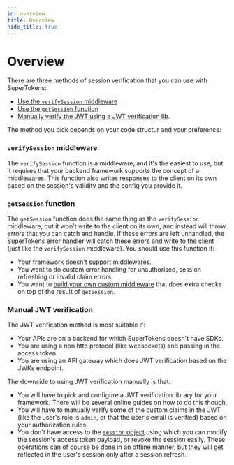 ```yaml
---
id: overview
title: Overview
hide_title: true
---
```



<!-- COPY DOCS -->
<!-- ./session/common-customizations/sessions/session-verification-in-api/overview.mdx -->

# Overview

There are three methods of session verification that you can use with SuperTokens:
- [Use the `verifySession` middleware](./verify-session)
- [Use the `getSession` function](./get-session)
- [Manually verify the JWT using a JWT verification lib](../with-jwt/jwt-verification).

The method you pick depends on your code structur and your preference:

### `verifySession` middleware
The `verifySession` function is a middleware, and it's the easiest to use, but it requires that your backend framework supports the concept of a middlewares. This function also writes responses to the client on its own based on the session's validity and the config you provide it.

### `getSession` function
The `getSession` function does the same thing as the `verifySession` middleware, but it won't write to the client on its own, and instead will throw errors that you can catch and handle. If these errors are left unhandled, the SuperTokens error handler will catch these errors and write to the client (just like the `verifySession` middleware). You should use this function if:
- Your framework doesn't support middlewares.
- You want to do custom error handling for unauthorised, session refreshing or invalid claim errors.
- You want to [build your own custom middleware](./get-session#building-your-own-custom-middleware) that does extra checks on top of the result of `getSession`.

### Manual JWT verification
The JWT verification method is most suitable if:
- Your APIs are on a backend for which SuperTokens doesn't have SDKs.
- You are using a non http protocol (like websockets) and passing in the access token.
- You are using an API gateway which does JWT verification based on the JWKs endpoint.

The downside to using JWT verification manually is that:
- You will have to pick and configure a JWT verification library for your framework. There will be several online guides on how to do this though.
- You will have to manually verify some of the custom claims in the JWT (like the user's role is `admin`, or that the user's email is verified) based on your authorization rules.
- You don't have access to the [`session` object](verify-session#the-session-object) using which you can modify the session's access token payload, or revoke the session easily. These operations can of course be done in an offline manner, but they will get reflected in the user's session only after a session refresh.
